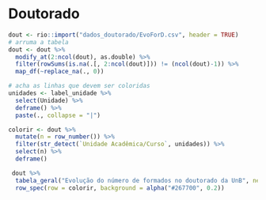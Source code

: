 # Doutorado {#dout}

```r
dout <- rio::import("dados_doutorado/EvoForD.csv", header = TRUE)
# arruma a tabela
dout <- dout %>% 
  modify_at(2:ncol(dout), as.double) %>%
  filter(rowSums(is.na(.[, 2:ncol(dout)])) != (ncol(dout)-1)) %>%
  map_df(~replace_na(., 0))

# acha as linhas que devem ser coloridas
unidades <- label_unidade %>% 
  select(Unidade) %>% 
  deframe() %>% 
  paste(., collapse = "|")

colorir <- dout %>% 
  mutate(n = row_number()) %>% 
  filter(str_detect(`Unidade Acadêmica/Curso`, unidades)) %>% 
  select(n) %>% 
  deframe()
```

```r
 dout %>% 
  tabela_geral("Evolução do número de formados no doutorado da UnB", negrito = TRUE, fundo = "#267700") %>% 
  row_spec(row = colorir, background = alpha("#267700", 0.2))
```

